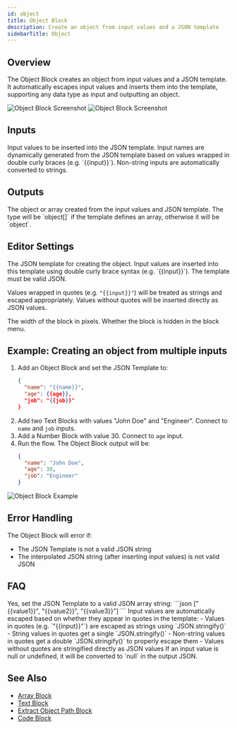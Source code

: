 ```yaml
---
id: object
title: Object Block
description: Create an object from input values and a JSON template
sidebarTitle: Object
---
```


## Overview

The Object Block creates an object from input values and a JSON template. It automatically escapes input values and inserts them into the template, supporting any data type as input and outputting an object.

<Frame className="block dark:hidden">
  <img src="/block-reference/assets/object_light.png" alt="Object Block Screenshot" />
</Frame>
<Frame className="hidden dark:block">
  <img src="/block-reference/assets/object_dark.png" alt="Object Block Screenshot" />
</Frame>

## Inputs

<ParamField path="(Dynamic)" type="any">
  Input values to be inserted into the JSON template. Input names are dynamically generated from the JSON template based on values wrapped in double curly braces (e.g. `{{input}}`). Non-string inputs are automatically converted to strings.
</ParamField>

## Outputs

<ResponseField name="output" type="object | object[]">
  The object or array created from the input values and JSON template. The type will be `object[]` if the template defines an array, otherwise it will be `object`.
</ResponseField>

## Editor Settings

<ParamField path="jsonTemplate" type="code" language="json" default='{ "key": "{{input}}" }'>
  The JSON template for creating the object. Input values are inserted into this template using double curly brace syntax (e.g. `{{input}}`). The template must be valid JSON.

  Values wrapped in quotes (e.g. `"{{input}}"`) will be treated as strings and escaped appropriately. Values without quotes will be inserted directly as JSON values.
</ParamField>

<ParamField path="width" type="number" default={200}>
  The width of the block in pixels.
</ParamField>

<ParamField path="hidden" type="boolean" default={true}>
  Whether the block is hidden in the block menu.
</ParamField>

## Example: Creating an object from multiple inputs

1. Add an Object Block and set the JSON Template to:
   ```json
   {
     "name": "{{name}}",
     "age": {{age}},
     "job": "{{job}}"
   }
   ```
2. Add two Text Blocks with values "John Doe" and "Engineer". Connect to `name` and `job` inputs.
3. Add a Number Block with value 30. Connect to `age` input.
4. Run the flow. The Object Block output will be:
   ```json
   {
     "name": "John Doe",
     "age": 30,
     "job": "Engineer"
   }
   ```

<Frame>
  <img src="/images/object-block-example.png" alt="Object Block Example" />
</Frame>

## Error Handling

The Object Block will error if:
- The JSON Template is not a valid JSON string
- The interpolated JSON string (after inserting input values) is not valid JSON

## FAQ

<AccordionGroup>
  <Accordion title="Can I use the Object Block to create an array?">
    Yes, set the JSON Template to a valid JSON array string:
    ```json
    ["{{value1}}", "{{value2}}", "{{value3}}"]
    ```
  </Accordion>

  <Accordion title="How are input values escaped?">
    Input values are automatically escaped based on whether they appear in quotes in the template:
    - Values in quotes (e.g. `"{{input}}"`) are escaped as strings using `JSON.stringify()`
    - String values in quotes get a single `JSON.stringify()`
    - Non-string values in quotes get a double `JSON.stringify()` to properly escape them
    - Values without quotes are stringified directly as JSON values
  </Accordion>

  <Accordion title="What happens to null or undefined input values?">
    If an input value is null or undefined, it will be converted to `null` in the output JSON.
  </Accordion>
</AccordionGroup>

## See Also

- [Array Block](/block-reference/data/array)
- [Text Block](/block-reference/data/text)
- [Extract Object Path Block](/block-reference/data/extract-object-path)
- [Code Block](/block-reference/data/code)
